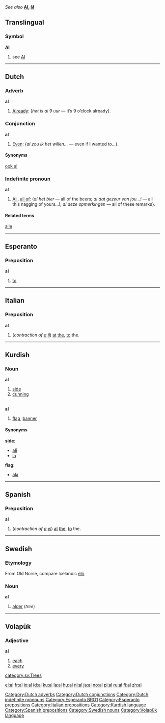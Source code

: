 ''See also'' '''[[Al]], [[ål]]'''
==Translingual==
===Symbol===
'''Al'''
# see [[Al]]


----

==Dutch==
===Adverb===
'''al'''
#[[already|Already]]: {''het is al 9 uur'' — it’s 9 o’clock already}.

===Conjunction===
'''al'''
#[[even|Even]]: {''al zou ik het willen...'' — even if I wanted to...}.

====Synonyms====
[[ook al]]

===Indefinite pronoun===
'''al'''
#[[all|All]], [[all of]]: (''al het bier'' — all of the beers; ''al dat gezeur van jou...!'' — all this nagging of yours...!; ''al deze opmerkingen'' — all of these remarks}.

====Related terms====
[[alle]]


----

==Esperanto==
===Preposition===
'''al'''

#[[to]]


----

==Italian==
===Preposition===
'''al'''

# (''contraction of [[a#Italian|a]] [[il#Italian|il]]'') [[at]] [[the]], [[to]] the.


----

==Kurdish==
===Noun===
'''al''' {{m}}
# [[side]]
# [[cunning]]
<p><br>
'''al''' {{f}}
# [[flag]], [[banner]]

====Synonyms====
'''side''':
*[[alî#Kurdish|alî]]
*[[la#Kurdish|la]]

'''flag''':
*[[ala#Kurdish|ala]]


----
==Spanish==
===Preposition===
'''al''' {{m}} {{s}}

# (''contraction of [[a#Spanish|a]] [[el#Spanish|el]]'') [[at]] [[the]], [[to]] the.


----

==Swedish==
{{sv-noun|gender=Common|al|alen|alar|alarna|als|alens|alars|alarnas}}
===Etymology===
From Old Norse, compare Icelandic [[elri]]
===Noun===
'''al'''

#[[alder]] (''tree'')

----

==Volapük==
===Adjective===
'''al'''

#[[each]]
#[[every]]

[[Category:Dutch adverbs]]
[[Category:Dutch conjunctions]]
[[Category:Dutch indefinite pronouns]]
[[Category:Esperanto BRO1]]
[[Category:Esperanto prepositions]]
[[Category:Italian prepositions]]
[[Category:Kurdish language]]
[[Category:Spanish prepositions]]
[[category:sv:Trees]]
[[Category:Swedish nouns]]
[[Category:Volapük language]]

[[el:al]]
[[fr:al]]
[[io:al]]
[[id:al]]
[[ku:al]]
[[la:al]]
[[hu:al]]
[[nl:al]]
[[ja:al]]
[[no:al]]
[[pl:al]]
[[ru:al]]
[[fi:al]]
[[zh:al]]